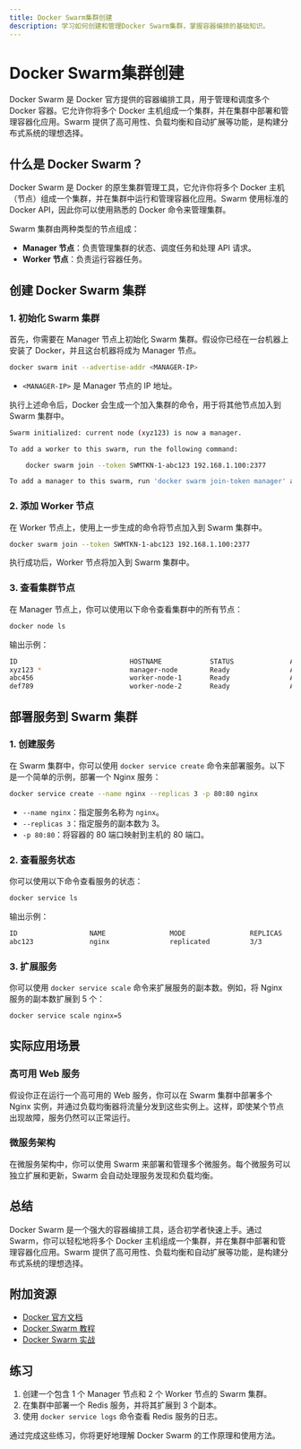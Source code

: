 ```yaml
---
title: Docker Swarm集群创建
description: 学习如何创建和管理Docker Swarm集群，掌握容器编排的基础知识。
---
```


# Docker Swarm集群创建

Docker Swarm 是 Docker 官方提供的容器编排工具，用于管理和调度多个 Docker 容器。它允许你将多个 Docker 主机组成一个集群，并在集群中部署和管理容器化应用。Swarm 提供了高可用性、负载均衡和自动扩展等功能，是构建分布式系统的理想选择。

## 什么是 Docker Swarm？

Docker Swarm 是 Docker 的原生集群管理工具，它允许你将多个 Docker 主机（节点）组成一个集群，并在集群中运行和管理容器化应用。Swarm 使用标准的 Docker API，因此你可以使用熟悉的 Docker 命令来管理集群。

Swarm 集群由两种类型的节点组成：
- **Manager 节点**：负责管理集群的状态、调度任务和处理 API 请求。
- **Worker 节点**：负责运行容器任务。

## 创建 Docker Swarm 集群

### 1. 初始化 Swarm 集群

首先，你需要在 Manager 节点上初始化 Swarm 集群。假设你已经在一台机器上安装了 Docker，并且这台机器将成为 Manager 节点。

```bash
docker swarm init --advertise-addr <MANAGER-IP>
```

- `<MANAGER-IP>` 是 Manager 节点的 IP 地址。

执行上述命令后，Docker 会生成一个加入集群的命令，用于将其他节点加入到 Swarm 集群中。

```bash
Swarm initialized: current node (xyz123) is now a manager.

To add a worker to this swarm, run the following command:

    docker swarm join --token SWMTKN-1-abc123 192.168.1.100:2377

To add a manager to this swarm, run 'docker swarm join-token manager' and follow the instructions.
```

### 2. 添加 Worker 节点

在 Worker 节点上，使用上一步生成的命令将节点加入到 Swarm 集群中。

```bash
docker swarm join --token SWMTKN-1-abc123 192.168.1.100:2377
```

执行成功后，Worker 节点将加入到 Swarm 集群中。

### 3. 查看集群节点

在 Manager 节点上，你可以使用以下命令查看集群中的所有节点：

```bash
docker node ls
```

输出示例：

```bash
ID                            HOSTNAME            STATUS              AVAILABILITY        MANAGER STATUS      ENGINE VERSION
xyz123 *                      manager-node        Ready               Active              Leader              20.10.7
abc456                        worker-node-1       Ready               Active                                  20.10.7
def789                        worker-node-2       Ready               Active                                  20.10.7
```

## 部署服务到 Swarm 集群

### 1. 创建服务

在 Swarm 集群中，你可以使用 `docker service create` 命令来部署服务。以下是一个简单的示例，部署一个 Nginx 服务：

```bash
docker service create --name nginx --replicas 3 -p 80:80 nginx
```

- `--name nginx`：指定服务名称为 `nginx`。
- `--replicas 3`：指定服务的副本数为 3。
- `-p 80:80`：将容器的 80 端口映射到主机的 80 端口。

### 2. 查看服务状态

你可以使用以下命令查看服务的状态：

```bash
docker service ls
```

输出示例：

```bash
ID                  NAME                MODE                REPLICAS            IMAGE               PORTS
abc123              nginx               replicated          3/3                 nginx:latest        *:80->80/tcp
```

### 3. 扩展服务

你可以使用 `docker service scale` 命令来扩展服务的副本数。例如，将 Nginx 服务的副本数扩展到 5 个：

```bash
docker service scale nginx=5
```

## 实际应用场景

### 高可用 Web 服务

假设你正在运行一个高可用的 Web 服务，你可以在 Swarm 集群中部署多个 Nginx 实例，并通过负载均衡器将流量分发到这些实例上。这样，即使某个节点出现故障，服务仍然可以正常运行。

### 微服务架构

在微服务架构中，你可以使用 Swarm 来部署和管理多个微服务。每个微服务可以独立扩展和更新，Swarm 会自动处理服务发现和负载均衡。

## 总结

Docker Swarm 是一个强大的容器编排工具，适合初学者快速上手。通过 Swarm，你可以轻松地将多个 Docker 主机组成一个集群，并在集群中部署和管理容器化应用。Swarm 提供了高可用性、负载均衡和自动扩展等功能，是构建分布式系统的理想选择。

## 附加资源

- [Docker 官方文档](https://docs.docker.com/engine/swarm/)
- [Docker Swarm 教程](https://www.docker.com/blog/docker-swarm-tutorial/)
- [Docker Swarm 实战](https://www.youtube.com/watch?v=Qw9zlE3t8Ko)

## 练习

1. 创建一个包含 1 个 Manager 节点和 2 个 Worker 节点的 Swarm 集群。
2. 在集群中部署一个 Redis 服务，并将其扩展到 3 个副本。
3. 使用 `docker service logs` 命令查看 Redis 服务的日志。

通过完成这些练习，你将更好地理解 Docker Swarm 的工作原理和使用方法。